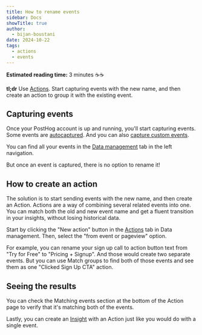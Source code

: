 ```yaml
---
title: How to rename events
sidebar: Docs
showTitle: true
author:
  - bijan-boustani
date: 2024-10-22
tags:
  - actions
  - events
---
```


**Estimated reading time:** 3 minutes ☕☕

**tl;dr** Use [Actions](/docs/data/actions). Start capturing events with the new name, and then create an action to group it with the existing event.

## Capturing events

Once your PostHog account is up and running, you'll start capturing events. Some events are [autocaptured](/docs/product-analytics/autocapture). And you can also [capture custom events](/docs/product-analytics/capture-events).

You can find all your events in the [Data management](/data-management/actions) tab in the left navigation.

But once an event is captured, there is no option to rename it!

## How to create an action

The solution is to start sending events with the new name, and then create an Action. Actions are a way of combining several related events into one. You can match both the old and new event name and get a fluent transition in your insights, without losing historical data.

Start by clicking the "New action" button in the [Actions](/data-management/actions) tab in Data management. Then, select the "from event or pageview" option.

<ProductScreenshot
    imageLight="https://res.cloudinary.com/dmukukwp6/image/upload/create_first_action_light_63d4f8aa42.png"
    imageDark="https://res.cloudinary.com/dmukukwp6/image/upload/create_first_action_dark_bb2ec7a894.png"
    alt="Create an action"
    classes="rounded"
/>

For example, you can rename your sign up call to action button text from "Try for Free" to "Pricing + Signup". And those would create two separate events. But you can use Match groups to find both of those events and see them as one "Clicked Sign Up CTA" action.

<ProductScreenshot
    imageLight="https://res.cloudinary.com/dmukukwp6/image/upload/create_action_light_e35075ceb0.png"
    imageDark="https://res.cloudinary.com/dmukukwp6/image/upload/create_action_dark_7a8d5a031c.png"
    alt="Create action page with match groups"
    classes="rounded"
/>

## Seeing the results

You can check the Matching events section at the bottom of the Action page to verify that it's matching both of the events.

<ProductScreenshot
    imageLight="https://res.cloudinary.com/dmukukwp6/image/upload/matching_events_light_4b8c1accc4.png"
    imageDark="https://res.cloudinary.com/dmukukwp6/image/upload/matching_events_dark_852ccb8f24.png"
    alt="View matching events"
    classes="rounded"
/>

Lastly, you can create an [Insight](/docs/product-analytics/insights) with an Action just like you would do with a single event.

<ProductScreenshot
    imageLight="https://res.cloudinary.com/dmukukwp6/image/upload/action_insight_light_1e11ea7591.png"
    imageDark="https://res.cloudinary.com/dmukukwp6/image/upload/action_insight_dark_94069b9c07.png"
    alt="Create an Insight with an Action"
    classes="rounded"
/>
